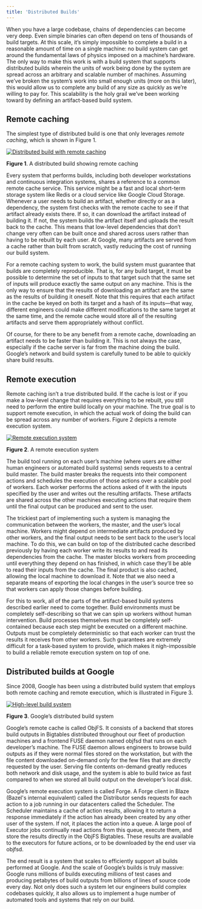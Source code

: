 ```yaml
---
title: 'Distributed Builds'
---
```


When you have a large codebase, chains of dependencies can become very deep.
Even simple binaries can often depend on tens of thousands of build targets. At
this scale, it’s simply impossible to complete a build in a reasonable amount
of time on a single machine: no build system can get around the fundamental
laws of physics imposed on a machine’s hardware. The only way to make this work
is with a build system that supports distributed builds wherein the units of
work being done by the system are spread across an arbitrary and scalable
number of machines. Assuming we’ve broken the system’s work into small enough
units (more on this later), this would allow us to complete any build of any
size as quickly as we’re willing to pay for. This scalability is the holy grail
we’ve been working toward by defining an artifact-based build system.

## Remote caching

The simplest type of distributed build is one that only leverages _remote
caching_, which is shown in Figure 1.

[![Distributed build with remote caching](/versions/8.2.0/images/distributed-build-remote-cache.png)](/images/distributed-build-remote-cache.png)

**Figure 1**. A distributed build showing remote caching

Every system that performs builds, including both developer workstations and
continuous integration systems, shares a reference to a common remote cache
service. This service might be a fast and local short-term storage system like
Redis or a cloud service like Google Cloud Storage. Whenever a user needs to
build an artifact, whether directly or as a dependency, the system first checks
with the remote cache to see if that artifact already exists there. If so, it
can download the artifact instead of building it. If not, the system builds the
artifact itself and uploads the result back to the cache. This means that
low-level dependencies that don’t change very often can be built once and shared
across users rather than having to be rebuilt by each user. At Google, many
artifacts are served from a cache rather than built from scratch, vastly
reducing the cost of running our build system.

For a remote caching system to work, the build system must guarantee that builds
are completely reproducible. That is, for any build target, it must be possible
to determine the set of inputs to that target such that the same set of inputs
will produce exactly the same output on any machine. This is the only way to
ensure that the results of downloading an artifact are the same as the results
of building it oneself. Note that this requires that each artifact in the cache
be keyed on both its target and a hash of its inputs—that way, different
engineers could make different modifications to the same target at the same
time, and the remote cache would store all of the resulting artifacts and serve
them appropriately without conflict.

Of course, for there to be any benefit from a remote cache, downloading an
artifact needs to be faster than building it. This is not always the case,
especially if the cache server is far from the machine doing the build. Google’s
network and build system is carefully tuned to be able to quickly share build
results.

## Remote execution

Remote caching isn’t a true distributed build. If the cache is lost or if you
make a low-level change that requires everything to be rebuilt, you still need
to perform the entire build locally on your machine. The true goal is to support
remote execution, in which the actual work of doing the build can be spread
across any number of workers. Figure 2 depicts a remote execution system.

[![Remote execution system](/versions/8.2.0/images/remote-execution-system.png)](/images/remote-execution-system.png)

**Figure 2**. A remote execution system

The build tool running on each user’s machine (where users are either human
engineers or automated build systems) sends requests to a central build master.
The build master breaks the requests into their component actions and schedules
the execution of those actions over a scalable pool of workers. Each worker
performs the actions asked of it with the inputs specified by the user and
writes out the resulting artifacts. These artifacts are shared across the other
machines executing actions that require them until the final output can be
produced and sent to the user.

The trickiest part of implementing such a system is managing the communication
between the workers, the master, and the user’s local machine. Workers might
depend on intermediate artifacts produced by other workers, and the final output
needs to be sent back to the user’s local machine. To do this, we can build on
top of the distributed cache described previously by having each worker write
its results to and read its dependencies from the cache. The master blocks
workers from proceeding until everything they depend on has finished, in which
case they’ll be able to read their inputs from the cache. The final product is
also cached, allowing the local machine to download it. Note that we also need a
separate means of exporting the local changes in the user’s source tree so that
workers can apply those changes before building.

For this to work, all of the parts of the artifact-based build systems described
earlier need to come together. Build environments must be completely
self-describing so that we can spin up workers without human intervention. Build
processes themselves must be completely self-contained because each step might
be executed on a different machine. Outputs must be completely deterministic so
that each worker can trust the results it receives from other workers. Such
guarantees are extremely difficult for a task-based system to provide, which
makes it nigh-impossible to build a reliable remote execution system on top of
one.

## Distributed builds at Google

Since 2008, Google has been using a distributed build system that employs both
remote caching and remote execution, which is illustrated in Figure 3.

[![High-level build system](/versions/8.2.0/images/high-level-build-system.png)](/images/high-level-build-system.png)

**Figure 3**. Google’s distributed build system

Google’s remote cache is called ObjFS. It consists of a backend that stores
build outputs in Bigtables distributed throughout our fleet of production
machines and a frontend FUSE daemon named objfsd that runs on each developer’s
machine. The FUSE daemon allows engineers to browse build outputs as if they
were normal files stored on the workstation, but with the file content
downloaded on-demand only for the few files that are directly requested by the
user. Serving file contents on-demand greatly reduces both network and disk
usage, and the system is able to build twice as fast compared to when we stored
all build output on the developer’s local disk.

Google’s remote execution system is called Forge. A Forge client in Blaze
(Bazel's internal equivalent) called
the Distributor sends requests for each action to a job running in our
datacenters called the Scheduler. The Scheduler maintains a cache of action
results, allowing it to return a response immediately if the action has already
been created by any other user of the system. If not, it places the action into
a queue. A large pool of Executor jobs continually read actions from this queue,
execute them, and store the results directly in the ObjFS Bigtables. These
results are available to the executors for future actions, or to be downloaded
by the end user via objfsd.

The end result is a system that scales to efficiently support all builds
performed at Google. And the scale of Google’s builds is truly massive: Google
runs millions of builds executing millions of test cases and producing petabytes
of build outputs from billions of lines of source code every day. Not only does
such a system let our engineers build complex codebases quickly, it also allows
us to implement a huge number of automated tools and systems that rely on our
build.
